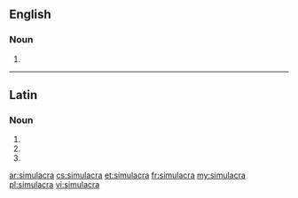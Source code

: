==English==

===Noun===
{{head|en}}

# {{plural of|simulacrum}}

----

==Latin==

===Noun===
{{la-noun-form|simulācra}}

# {{inflection of|simulācrum||nom|p|lang=la}}
# {{inflection of|simulācrum||acc|p|lang=la}}
# {{inflection of|simulācrum||voc|p|lang=la}}

[[ar:simulacra]]
[[cs:simulacra]]
[[et:simulacra]]
[[fr:simulacra]]
[[my:simulacra]]
[[pl:simulacra]]
[[vi:simulacra]]
